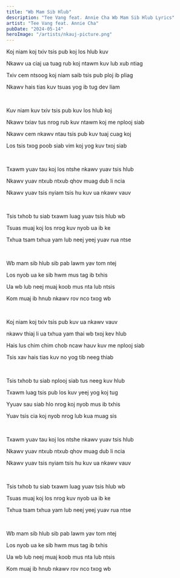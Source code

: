 ```yaml
---
title: "Wb Mam Sib Hlub"
description: "Tee Vang feat. Annie Cha Wb Mam Sib Hlub Lyrics"
artist: "Tee Vang feat. Annie Cha"
pubDate: "2024-05-14"
heroImage: "/artists/nkauj-picture.png"
---
```


Koj niam koj txiv tsis pub koj los hlub kuv

Nkawv ua ciaj ua tuag rub koj ntawm kuv lub xub ntiag

Txiv cem ntsoog koj niam saib tsis pub ploj ib pliag

Nkawv hais tias kuv tsuas yog ib tug dev liam

<br />

Kuv niam kuv txiv tsis pub kuv los hlub koj

Nkawv txiav tus nrog rub kuv ntawm koj me nplooj siab

Nkawv cem nkawv ntau tsis pub kuv tuaj cuag koj

Los tsis txog poob siab vim koj yog kuv txoj siab

<br />

Txawm yuav tau koj los ntshe nkawv yuav tsis hlub

Nkawv yuav ntxub ntxub qhov muag dub li ncia

Nkawv yuav tsis nyiam tsis hu kuv ua nkawv vauv

<br />

Tsis txhob tu siab txawm luag yuav tsis hlub wb

Tsuas muaj koj los nrog kuv nyob ua ib ke

Txhua tsam txhua yam lub neej yeej yuav rua ntse

<br />

Wb mam sib hlub sib pab lawm yav tom ntej

Los nyob ua ke sib hwm mus tag ib txhis

Ua wb lub neej muaj koob mus nta lub ntsis

Kom muaj ib hnub nkawv rov nco txog wb

<br />

Koj niam koj txiv tsis pub kuv ua nkawv vauv

nkawv thiaj li ua txhua yam thai wb txoj kev hlub

Hais lus chim chim chob ncaw hauv kuv me nplooj siab

Tsis xav hais tias kuv no yog tib neeg thiab

<br />

Tsis txhob tu siab nplooj siab tus neeg kuv hlub

Txawm luag tsis pub los kuv yeej yog koj tug

Yyuav sau siab hlo nrog koj nyob mus ib txhis

Yuav tsis cia koj nyob nrog lub kua muag sis

<br />

Txawm yuav tau koj los ntshe nkawv yuav tsis hlub

Nkawv yuav ntxub ntxub qhov muag dub li ncia

Nkawv yuav tsis nyiam tsis hu kuv ua nkawv vauv

<br />

Tsis txhob tu siab txawm luag yuav tsis hlub wb

Tsuas muaj koj los nrog kuv nyob ua ib ke

Txhua tsam txhua yam lub neej yeej yuav rua ntse

<br />

Wb mam sib hlub sib pab lawm yav tom ntej

Los nyob ua ke sib hwm mus tag ib txhis

Ua wb lub neej muaj koob mus nta lub ntsis

Kom muaj ib hnub nkawv rov nco txog wb
